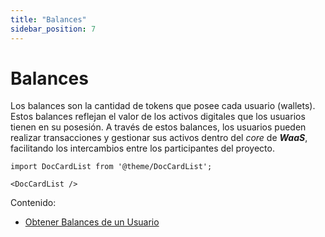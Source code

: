 ```yaml
---
title: "Balances"
sidebar_position: 7
---
```


# Balances

Los balances son la cantidad de tokens que posee cada usuario (wallets). Estos balances reflejan el valor de los activos digitales que los usuarios tienen en su posesión. A través de estos balances, los usuarios pueden realizar transacciones y gestionar sus activos dentro del _core_ de **_WaaS_**, facilitando los intercambios entre los participantes del proyecto.

```mdx-code-block
import DocCardList from '@theme/DocCardList';

<DocCardList />
```

Contenido:

- [Obtener Balances de un Usuario](./find/findByUserId.md)
